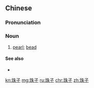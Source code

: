 ==Chinese==
{{zh-forms}}

===Pronunciation===
{{zh-pron
|m=zhūzi
|c=zyu1 zi2
|cat=n
}}

===Noun===
{{zh-noun|mw=顆|mw2=串}}

# [[pearl]]; [[bead]]

====See also====
* {{zh-l|珠仔}}

[[kn:珠子]]
[[mg:珠子]]
[[ru:珠子]]
[[chr:珠子]]
[[zh:珠子]]